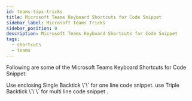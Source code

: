 ```yaml
---
id: teams-tips-tricks
title: Microsoft Teams Keyboard Shortcuts for Code Snippet
sidebar_label: Microsoft Teams Tricks
sidebar_position: 0
description: Microsoft Teams Keyboard Shortcuts for Code Snippet
tags:
  - shortcuts
  - teams
---
```


Following are some of the Microsoft Teams Keyboard Shortcuts for Code Snippet:

<Admonition type="tip" title="1">
 Use enclosing Single Backtick \`\`  for one line code snippet.
</Admonition>

<Admonition type="tip" title="2">
 use Triple Backtick \`\`\` for multi line code snippet .
</Admonition>
